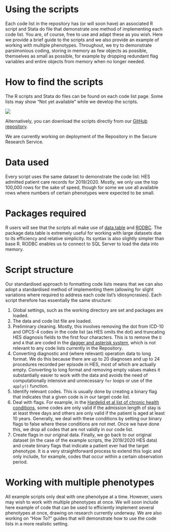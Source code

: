 # Using the scripts {.unnumbered}

Each code list in the repository has (or will soon have) an associated R script and Stata do file that demonstrate one method of implementing each code list. You are, of course, free to use and adapt these as you wish. Here we provide a brief guide to the scripts and we also provide an example of working with multiple phenotypes. Throughout, we try to demonstrate parsimonious coding, storing in memory as few objects as possible, themselves as small as possible, for example by dropping redundant flag variables and entire objects from memory when no longer needed. 

# How to find the scripts

The R scripts and Stata do files can be found on each code list page. Some lists may show "Not yet available" while we develop the scripts.

![](static/download_script.png){fig-alt="A screenshot with a red arrow showing where to download a code list's R script."}

Alternatively, you can download the scripts directly from our [GitHub repository](https://github.com/UCL-ECHILD/phenotype-code-lists){target="_blank"}.

We are currently working on deployment of the Repository in the Secure Research Service.

# Data used

Every script uses the same dataset to demonstrate the code list: HES admitted patient care records for 2019/2020. Mostly, we only use the top 100,000 rows for the sake of speed, though for some we use all available rows where numbers of certain phenotypes were expected to be small.

# Packages required

R users will see that the scripts all make use of [data.table](https://cran.r-project.org/web/packages/data.table/index.html){target="_blank"} and [RODBC](https://cran.r-project.org/web/packages/RODBC/index.html){target="_blank"}. The package data.table is extremely useful for working with large datasets due to its efficiency and relative simplicity. Its syntax is also slightly simpler than base R. RODBC enables us to connect to SQL Server to load the data into memory. 

# Script structure

Our standardised approach to formatting code lists means that we can also adopt a standardised method of implementing them (allowing for slight variations where required to address each code list's idiosyncrasies). Each script therefore has essentially the same structure:

1. Global settings, such as the working directory are set and packages are loaded.
2. The data and code list file are loaded.
3. Preliminary cleaning. Mostly, this involves removing the dot from ICD-10 and OPCS-4 codes in the code list (as HES omits the dot) and truncating HES diagnosis fields to the first four characters. This is to remove the `D` and `A` that are coded in the [dagger and asterisk system](https://code.echild.ac.uk/primer#special-characters-asterisks-and-daggers), which is not relevant to any code lists currently in the Repository.
4. Converting diagnostic and (where relevant) operation data to long format. We do this because there are up to 20 diagnoses and up to 24 procedures recorded per episode in HES, most of which are actually empty. Converting to long format and removing empty values makes it substantially easier to work with the data and avoids the need of computationally intensive and unnecessary `for` loops or use of the `apply()` function.
5. Identify relevant codes. This is usually done by creating a binary flag that indicates that a given code is in our target code list.
6. Deal with flags. For example, in the [Hardelid et al list of chronic health conditions](chc_hardelid_v1.qmd), some codes are only valid if the admission length of stay is at least three days and others are only valid if the patient is aged at least 10 years. Generally, we deal with these conditions by setting our binary flags to false where these conditions are not met. Once we have done this, we drop all codes that are not validly in our code list.
7. Create flags in our original data. Finally, we go back to our original dataset (in the case of the example scripts, the 2019/2020 HES data) and create binary flags that indicate a patient ever had the target phenotype. It is a very straightforward process to extend this logic and only include, for example, codes that occur within a certain observation period.

# Working with multiple phenotypes

All example scripts only deal with one phenotype at a time. However, users may wish to work with multiple phenotypes at once. We will soon include here example of code that can be used to efficiently implement several phenotypes at once, drawing on research currently underway. We are also working on "How To?" guides that will demonstrate how to use the code lists in a more realistic setting.
